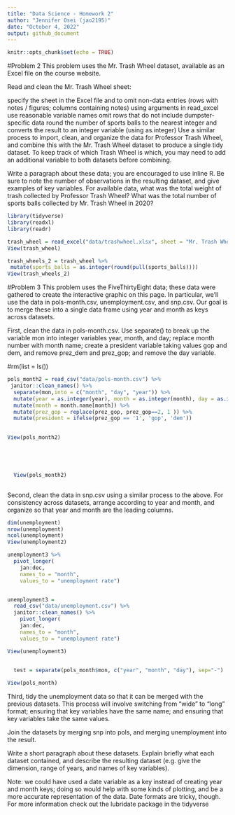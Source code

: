 ```yaml
---
title: "Data Science - Homework 2"
author: "Jennifer Osei (jao2195)"
date: "October 4, 2022"
output: github_document
---
```


```r
knitr::opts_chunk$set(echo = TRUE)
```

#Problem 2
This problem uses the Mr. Trash Wheel dataset, available as an Excel file on the course website.

Read and clean the Mr. Trash Wheel sheet:

specify the sheet in the Excel file and to omit non-data entries (rows with notes / figures; columns containing notes) using arguments in read_excel
use reasonable variable names
omit rows that do not include dumpster-specific data
round the number of sports balls to the nearest integer and converts the result to an integer variable (using as.integer)
Use a similar process to import, clean, and organize the data for Professor Trash Wheel, and combine this with the Mr. Trash Wheel dataset to produce a single tidy dataset. To keep track of which Trash Wheel is which, you may need to add an additional variable to both datasets before combining.

Write a paragraph about these data; you are encouraged to use inline R. Be sure to note the number of observations in the resulting dataset, and give examples of key variables. For available data, what was the total weight of trash collected by Professor Trash Wheel? What was the total number of sports balls collected by Mr. Trash Wheel in 2020?

```r

library(tidyverse)
library(readxl)
library(readr)
```

```r

trash_wheel = read_excel("data/trashwheel.xlsx", sheet = "Mr. Trash Wheel")
View(trash_wheel) 

trash_wheels_2 = trash_wheel %>% 
 mutate(sports_balls = as.integer(round(pull(sports_balls))))
View(trash_wheels_2)

```


#Problem 3
This problem uses the FiveThirtyEight data; these data were gathered to create the interactive graphic on this page. In particular, we’ll use the data in pols-month.csv, unemployment.csv, and snp.csv. Our goal is to merge these into a single data frame using year and month as keys across datasets.

First, clean the data in pols-month.csv. Use separate() to break up the variable mon into integer variables year, month, and day; replace month number with month name; create a president variable taking values gop and dem, and remove prez_dem and prez_gop; and remove the day variable.

#rm(list = ls())

```r

pols_month2 = read_csv("data/pols-month.csv") %>% 
 janitor::clean_names() %>% 
  separate(mon,into = c("month", "day", "year")) %>% 
  mutate(year = as.integer(year), month = as.integer(month), day = as.integer(day)) %>% 
  mutate(month = month.name[month]) %>% 
  mutate(prez_gop = replace(prez_gop, prez_gop==2, 1 )) %>% 
  mutate(president = ifelse(prez_gop == '1', 'gop', 'dem')) 
  

View(pols_month2)




  
  View(pols_month2)
           
```


Second, clean the data in snp.csv using a similar process to the above. For consistency across datasets, arrange according to year and month, and organize so that year and month are the leading columns.

```r
dim(unemployment)
nrow(unemployment)
ncol(unemployment)
View(unemployment2)

unemployment3 %>%  
  pivot_longer(
    jan:dec, 
    names_to = "month", 
    values_to = "unemployment rate")



```



```r
unemployment3 = 
  read_csv("data/unemployment.csv") %>% 
  janitor::clean_names() %>% 
    pivot_longer(
    jan:dec, 
    names_to = "month", 
    values_to = "unemployment rate")

View(unemployment3)
  
```


```r

  
  test = separate(pols_month$mon, c("year", "month", "day"), sep="-")

View(pols_month)
```

Third, tidy the unemployment data so that it can be merged with the previous datasets. This process will involve switching from “wide” to “long” format; ensuring that key variables have the same name; and ensuring that key variables take the same values.

Join the datasets by merging snp into pols, and merging unemployment into the result.

Write a short paragraph about these datasets. Explain briefly what each dataset contained, and describe the resulting dataset (e.g. give the dimension, range of years, and names of key variables).

Note: we could have used a date variable as a key instead of creating year and month keys; doing so would help with some kinds of plotting, and be a more accurate representation of the data. Date formats are tricky, though. For more information check out the lubridate package in the tidyverse

